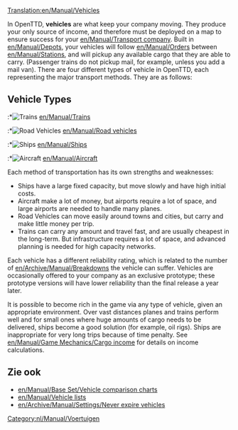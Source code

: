 [[Translation:en/Manual/Vehicles]]
{{nl/Vertaling|en/Manual/Vehicles|0}}
{{nl/Manual/Inhoudsopgave}}

In OpenTTD, '''vehicles''' are what keep your company moving. They produce your only source of income, and therefore must be deployed on a map to ensure success for your [[en/Manual/Transport company]]. Built in [[en/Manual/Depots]], your vehicles will follow [[en/Manual/Orders]] between [[en/Manual/Stations]], and will pickup any available cargo that they are able to carry. (Passenger trains do not pickup mail, for example, unless you add a mail van). There are four different types of vehicle in OpenTTD, each representing the major transport methods. They are as follows:

== Vehicle Types ==
:*[[File:en/Manual/Manual html m16a497ce.png|Trains]] [[en/Manual/Trains]]
:*[[File:en/Manual/Manual html m3518e48c.png|Road Vehicles]] [[en/Manual/Road vehicles]]
:*[[File:en/Manual/Manual html 53123a33.png|Ships]] [[en/Manual/Ships]]
:*[[File:en/Manual/Manual html 442702e6.png|Aircraft]] [[en/Manual/Aircraft]]

Each method of transportation has its own strengths and weaknesses:
*Ships have a large fixed capacity, but move slowly and have high initial costs.
*Aircraft make a lot of money, but airports require a lot of space, and large airports are needed to handle many planes.
*Road Vehicles can move easily around towns and cities, but carry and make little money per trip.
*Trains can carry any amount and travel fast, and are usually cheapest in the long-term. But infrastructure requires a lot of space, and advanced planning is needed for high capacity networks.

Each vehicle has a different reliability rating, which is related to the number of [[en/Archive/Manual/Breakdowns]] the vehicle can suffer. Vehicles are occasionally offered to your company as an exclusive prototype; these prototype versions will have lower reliability than the final release a year later.

It is possible to become rich in the game via any type of vehicle, given an appropriate environment. Over vast distances planes and trains perform well and for small ones where huge amounts of cargo needs to be delivered, ships become a good solution (for example, oil rigs). Ships are inappropriate for very long trips because of time penalty. See [[en/Manual/Game Mechanics/Cargo income]] for details on income calculations.

==Zie ook==
*[[en/Manual/Base Set/Vehicle comparison charts]]
*[[en/Manual/Vehicle lists]]
*[[en/Archive/Manual/Settings/Never expire vehicles]]
[[Category:nl/Manual/Voertuigen]]